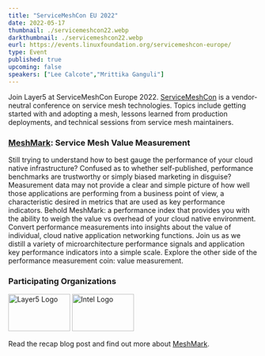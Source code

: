 ```yaml
---
title: "ServiceMeshCon EU 2022"
date: 2022-05-17
thumbnail: ./servicemeshcon22.webp
darkthumbnail: ./servicemeshcon22.webp
eurl: https://events.linuxfoundation.org/servicemeshcon-europe/
type: Event
published: true
upcoming: false
speakers: ["Lee Calcote","Mrittika Ganguli"]
---
```



Join Layer5 at ServiceMeshCon Europe 2022. <a href="https://events.linuxfoundation.org/servicemeshcon-europe/">ServiceMeshCon</a> is a vendor-neutral conference on service mesh technologies. Topics include getting started with and adopting a mesh, lessons learned from production deployments, and technical sessions from service mesh maintainers.

<h3><a href="https://smp-spec.io/meshmark">MeshMark</a>: Service Mesh Value Measurement</h3>
<p>
Still trying to understand how to best gauge the performance of your cloud native infrastructure? Confused as to whether self-published, performance benchmarks are trustworthy or simply biased marketing in disguise? Measurement data may not provide a clear and simple picture of how well those applications are performing from a business point of view, a characteristic desired in metrics that are used as key performance indicators. Behold MeshMark: a performance index that provides you with the ability to weigh the value vs overhead of your cloud native environment. Convert performance measurements into insights about the value of individual, cloud native application networking functions. Join us as we distill a variety of microarchitecture performance signals and application key performance indicators into a simple scale. Explore the other side of the performance measurement coin: value measurement.
</p>
<h3>Participating Organizations</h3>
<div>
    <img src={Layer5Logo} alt="Layer5 Logo" width="125" height="75" />
    <img src={IntelLogo} alt="Intel Logo" width="125" height="75" />
</div>
<p>
Read the recap <Link to="/blog/service-mesh-performance/meshmark-cloud-native-value-measurement">blog</Link> post and find out more about <a href="https://smp-spec.io/meshmark">MeshMark</a>. 
</p>